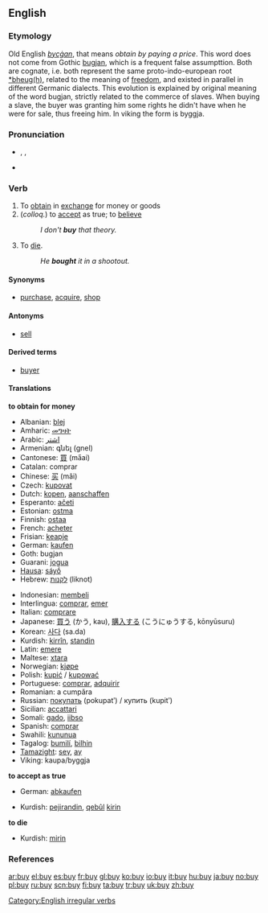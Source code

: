 ==English==

===Etymology===
Old English ''[[bycġan]]'', that means ''obtain by paying a price''. This word does not come from Gothic [[bugjan]], which is a frequent false assumpttion. Both are cognate, i.e. both represent the same proto-indo-european root [[*bheug(h)]], related to the meaning of [[freedom]], and existed in parallel in different Germanic dialects. This evolution is explained by original meaning of the word bugjan, strictly related to the commerce of slaves. When buying a slave, the buyer was granting him some rights he didn't have when he were for sale, thus freeing him. In viking the form is byggja.

===Pronunciation===
*{{IPA|bī}}, {{IPA|/baɪ/}}, {{SAMPA|/baI/}}
*{{audio|en-us-buy.ogg|Audio (US)}}

===Verb===
{{en-verb|buys|buying|bought}}

# To [[obtain]] in [[exchange]] for money or goods
# (''colloq.'') to [[accept]] as true; to [[believe]]
#: ''I don't '''buy''' that theory.''
# {{slang}} To [[die]].
#: ''He '''bought''' it in a shootout.''

====Synonyms====
*[[purchase]], [[acquire]], [[shop]]

====Antonyms====
*[[sell]]

====Derived terms====
*[[buyer]]

====Translations====
'''to obtain for money'''
{{top}}
*Albanian: [[blej]]
*Amharic: [[መግዛት]]
*Arabic: [[اشتر]]
*Armenian: գնել (gnel)
*Cantonese: [[買]] (ma̋ai)
*Catalan: comprar
*Chinese: [[买]] (mǎi)
*Czech: [[kupovat]]
*Dutch: [[kopen]], [[aanschaffen]]
*Esperanto: [[aĉeti]]
*Estonian: [[ostma]]
*Finnish: [[ostaa]]
*French: [[acheter]]
*Frisian: [[keapje]]
*German: [[kaufen]]
*Goth: bugjan
*Guarani: [[jogua]]
*[[Hausa]]: [[sáyṓ]]
*Hebrew: [[לקנות]] (liknot)
{{mid}}
*Indonesian: [[beli|membeli]]
*Interlingua: [[comprar]], [[emer]]
*Italian: [[comprare]]
*Japanese: [[買う]] (かう, kau), [[購入]]する (こうにゅうする, kōnyūsuru)
*Korean: [[사다]] (sa.da)
*Kurdish: [[kirrîn]], [[standin]]
*Latin: [[emere]]
*Maltese: [[xtara]]
*Norwegian: [[kjøpe]]
*Polish: [[kupić]] / [[kupować]]
*Portuguese: [[comprar]], [[adquirir]]
*Romanian: a cumpăra
*Russian: [[покупать]] (pokupatʹ) / купить (kupitʹ)
*Sicilian: [[accattari]]
*Somali: [[gado]], [[iibso]]
*Spanish: [[comprar]]
*Swahili: [[kununua]]
*Tagalog: [[bumilí]], [[bilhin]]
*[[Tamazight]]: [[seγ]], [[aγ]]
*Viking: kaupa/byggja
{{bottom}}

'''to accept as true'''
{{top}}
*German: [[abkaufen]]
{{mid}}
*Kurdish: [[pejirandin]], [[qebûl]] [[kirin]]
{{bottom}}

'''to die'''
{{top}}
{{mid}}
*Kurdish: [[mirin]]
{{bottom}}

===References===
{{R:Century 1911}}
{{R:Webster 1913}}

[[Category:English irregular verbs]]

[[ar:buy]]
[[el:buy]]
[[es:buy]]
[[fr:buy]]
[[gl:buy]]
[[ko:buy]]
[[io:buy]]
[[it:buy]]
[[hu:buy]]
[[ja:buy]]
[[no:buy]]
[[pl:buy]]
[[ru:buy]]
[[scn:buy]]
[[fi:buy]]
[[ta:buy]]
[[tr:buy]]
[[uk:buy]]
[[zh:buy]]